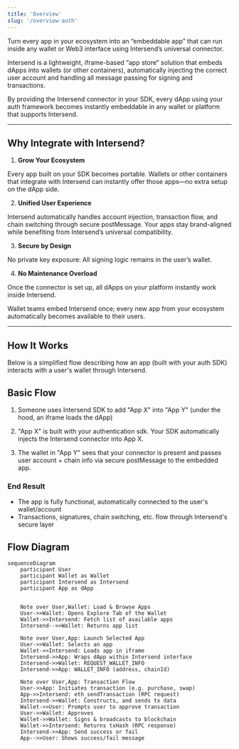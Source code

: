```yaml
---
title: 'Overview'
slug: '/overview-auth'
---
```


Turn every app in your ecosystem into an “embeddable app” that can run inside any wallet or Web3 interface using Intersend’s universal connector.

Intersend is a lightweight, iframe-based “app store” solution that embeds dApps into wallets (or other containers), automatically injecting the correct user account and handling all message passing for signing and transactions.

By providing the Intersend connector in your SDK, every dApp using your auth framework becomes instantly embeddable in any wallet or platform that supports Intersend.

---

## Why Integrate with Intersend?

1. **Grow Your Ecosystem**

Every app built on your SDK becomes portable. Wallets or other containers that integrate with Intersend can instantly offer those apps—no extra setup on the dApp side.

2. **Unified User Experience**

Intersend automatically handles account injection, transaction flow, and chain switching through secure postMessage. Your apps stay brand-aligned while benefiting from Intersend’s universal compatibility.

3. **Secure by Design**

No private key exposure: All signing logic remains in the user’s wallet.

4. **No Maintenance Overload**

Once the connector is set up, all dApps on your platform instantly work inside Intersend.

Wallet teams embed Intersend once; every new app from your ecosystem automatically becomes available to their users.

---

## How It Works

Below is a simplified flow describing how an app (built with your auth SDK) interacts with a user's wallet through Intersend.

## Basic Flow

1. Someone uses Intersend SDK to add "App X" into "App Y" (under the hood, an iframe loads the dApp)

2. "App X" is built with your authentication sdk.
   Your SDK automatically injects the Intersend connector into App X.

3. The wallet in "App Y" sees that your connector is present and
   passes user account + chain info via secure postMessage to the embedded app.

### End Result
- The app is fully functional, automatically connected to the user's wallet/account 
- Transactions, signatures, chain switching, etc. flow through Intersend's secure layer

## Flow Diagram

```mermaid
sequenceDiagram
    participant User
    participant Wallet as Wallet
    participant Intersend as Intersend
    participant App as dApp


    Note over User,Wallet: Load & Browse Apps
    User->>Wallet: Opens Explore Tab of the Wallet
    Wallet->>Intersend: Fetch list of available apps
    Intersend-->>Wallet: Returns app list

    Note over User,App: Launch Selected App
    User->>Wallet: Selects an app
    Wallet->>Intersend: Loads app in iframe
    Intersend->>App: Wraps dApp within Intersend interface
    Intersend->>Wallet: REQUEST_WALLET_INFO
    Intersend->>App: WALLET_INFO (address, chainId)

    Note over User,App: Transaction Flow
    User->>App: Initiates transaction (e.g. purchase, swap)
    App->>Intersend: eth_sendTransaction (RPC request)
    Intersend->>Wallet: Constructs, and sends tx data
    Wallet->>User: Prompts user to approve transaction
    User->>Wallet: Approves
    Wallet->>Wallet: Signs & broadcasts to blockchain
    Wallet->>Intersend: Returns txHash (RPC response)
    Intersend->>App: Send success or fail
    App-->>User: Shows success/fail message
```